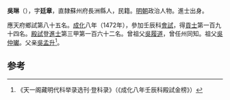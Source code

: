 '''吳琳'''（{{bd|1434年||？}}），字'''廷章'''，直隸蘇州府長洲縣人，民籍。[[明朝|明朝]]政治人物。進士出身。

應天府鄉試第八十五名。[[成化|成化]]八年（1472年），參加壬辰科[[會試|會試]]，得[[貢士|貢士]]第一百九十四名。[[殿試|殿試]]登[[進士|進士]]第三甲第一百六十二名。曾祖父[[吳履道|吳履道]]，曾任州同知。祖父[[吳仲瓛|吳仲瓛]]。父亲[[吳孟升|吳孟升]]<ref>《天一阁藏明代科举录选刊·登科录》（《成化八年壬辰科殿試金榜》）</ref>。

==参考==
{{reflist}}
{{明朝人物小作品}}
{{成化八年壬辰科殿試金榜}}